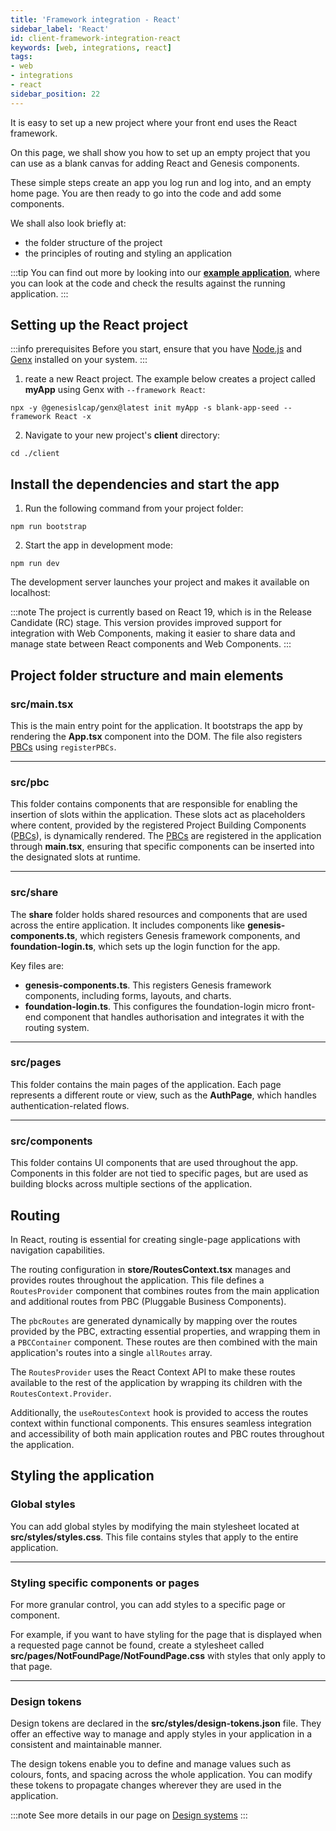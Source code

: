 ---
title: 'Framework integration - React'
sidebar_label: 'React'
id: client-framework-integration-react
keywords: [web, integrations, react]
tags:
- web
- integrations
- react
sidebar_position: 22
---

It is easy to set up a new project where your front end uses the React framework.

On this page, we shall show you how to set up an empty project that you can use as a blank canvas for adding React and Genesis components.

These simple steps create an app you log run and log into, and an empty home page. You are then ready to go into the code and add some components.

We shall also look briefly at:

- the folder structure of the project
- the principles of routing and styling an application

:::tip
You can find out more by looking into our [**example application**](/web/integrations/React/react-example-application/), where you can look at the code and check the results against the running application.
:::

## Setting up the React project

:::info prerequisites
Before you start, ensure that you have [Node.js](https://nodejs.org/) and [Genx](https://learn.genesis.global/docs/getting-started/prerequisites/genx) installed on your system.
:::

1. reate a new React project. The example below creates a project called **myApp** using Genx with `--framework React`:

```shell
npx -y @genesislcap/genx@latest init myApp -s blank-app-seed --framework React -x
```

2. Navigate to your new project's **client** directory:

```shell
cd ./client
```

## Install the dependencies and start the app

1. Run the following command from your project folder:

```shell
npm run bootstrap
```

2. Start the app in development mode:

```shell
npm run dev
```

The development server launches your project and makes it available on localhost:

:::note
The project is currently based on React 19, which is in the Release Candidate (RC) stage. This version provides improved support for integration with Web Components, making it easier to share data and manage state between React components and Web Components.
:::

## Project folder structure and main elements

### src/main.tsx
This is the main entry point for the application. It bootstraps the app by rendering the **App.tsx** component into the DOM. The file also registers [PBCs](../../../../server/packaged-business-capabilities/pbc-intro/) using `registerPBCs`.

---

### src/pbc
This folder contains components that are responsible for enabling the insertion of slots within the application. These slots act as placeholders where content, provided by the registered Project Building Components ([PBCs](../../../../server/packaged-business-capabilities/pbc-intro/)), is dynamically rendered. The [PBCs](../../../../server/packaged-business-capabilities/pbc-intro/) are registered in the application through **main.tsx**, ensuring that specific components can be inserted into the designated slots at runtime.

---

### src/share
The **share** folder holds shared resources and components that are used across the entire application. It includes components like **genesis-components.ts**, which registers Genesis framework components, and **foundation-login.ts**, which sets up the login function for the app.

Key files are:

- **genesis-components.ts**. This registers Genesis framework components, including forms, layouts, and charts.
- **foundation-login.ts**. This configures the foundation-login micro front-end component that handles authorisation and integrates it with the routing system.

---

### src/pages
This folder contains the main pages of the application. Each page represents a different route or view, such as the **AuthPage**, which handles authentication-related flows.

---

### src/components
This folder contains UI components that are used throughout the app. Components in this folder are not tied to specific pages, but are used as building blocks across multiple sections of the application.

## Routing

In React, routing is essential for creating single-page applications with navigation capabilities.

The routing configuration in **store/RoutesContext.tsx** manages and provides routes throughout the application. This file defines a `RoutesProvider` component that combines routes from the main application and additional routes from PBC (Pluggable Business Components).

The `pbcRoutes` are generated dynamically by mapping over the routes provided by the PBC, extracting essential properties, and wrapping them in a `PBCContainer` component. These routes are then combined with the main application's routes into a single `allRoutes` array.

The `RoutesProvider` uses the React Context API to make these routes available to the rest of the application by wrapping its children with the `RoutesContext.Provider`.

Additionally, the `useRoutesContext` hook is provided to access the routes context within functional components. This ensures seamless integration and accessibility of both main application routes and PBC routes throughout the application.

## Styling the application

### Global styles
You can add global styles by modifying the main stylesheet located at **src/styles/styles.css**. This file contains styles that apply to the entire application.

---

### Styling specific components or pages
For more granular control, you can add styles to a specific page or component.

For example, if you want to have styling for the page that is displayed when a requested page cannot be found, create a stylesheet called **src/pages/NotFoundPage/NotFoundPage.css** with styles that only apply to that page.

---

### Design tokens

Design tokens are declared in the **src/styles/design-tokens.json** file. They offer an effective way to manage and apply styles in your application in a consistent and maintainable manner.

The design tokens enable you to define and manage values such as colours, fonts, and spacing across the whole application. You can modify these tokens to propagate changes wherever they are used in the application.

:::note
See more details in our page on [Design systems](../../../design-systems/introduction/)
:::
